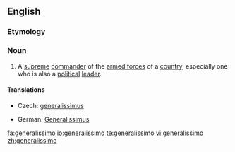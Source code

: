 ==English==
{{wikipedia}}

===Etymology===
{{etyl|it}}

===Noun===
{{en-noun}}

# {{military}} A [[supreme]] [[commander]] of the [[armed forces]] of a [[country]], especially one who is also a [[political]] [[leader]].

====Translations====
{{trans-top|supreme commander}}
* Czech: [[generalissimus]] {{m}}
{{trans-mid}}
* German: [[Generalissimus]] {{m}}
{{trans-bottom}}

[[fa:generalissimo]]
[[io:generalissimo]]
[[te:generalissimo]]
[[vi:generalissimo]]
[[zh:generalissimo]]